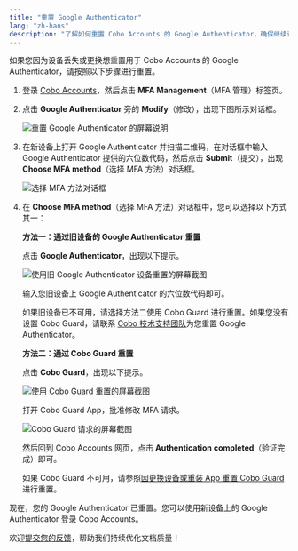 ```yaml
---
title: "重置 Google Authenticator"
lang: "zh-hans"
description: "了解如何重置 Cobo Accounts 的 Google Authenticator，确保继续访问和安全。"
---
```


如果您因为设备丢失或更换想重置用于 Cobo Accounts 的 Google Authenticator，请按照以下步骤进行重置。

1. 登录 [Cobo Accounts](https://accounts.cobo.com/)，然后点击 **MFA Management**（MFA 管理）标签页。
2. 点击 **Google Authenticator** 旁的 **Modify**（修改），出现下图所示对话框。

    <img src="/en/images/cobo-accounts/_xhiQMOa7LNMh0f9QR3LCIVTSncU4VZIUcCZj5aCUP7mxmw2RaMN9mmwDwdp8mTyzWH063WyZPEcGKJEX_1sAUxBz6aMm5CVGUigupUkl3QYa0ci30dQ_C3RGL0KdVFpg7cobueWhNoxsdGdC-s23Mw.png" className="screenshot_full_screen" alt="重置 Google Authenticator 的屏幕说明" />

3. 在新设备上打开 Google Authenticator 并扫描二维码，在对话框中输入 Google Authenticator 提供的六位数代码，然后点击 **Submit**（提交），出现 **Choose MFA method**（选择 MFA 方法）对话框。

    <img src="/en/images/cobo-accounts/choose-mfa-method.png" className="screenshot_full_screen" alt="选择 MFA 方法对话框" />

4. 在 **Choose MFA method**（选择 MFA 方法）对话框中，您可以选择以下方式其一：

    **方法一：通过旧设备的 Google Authenticator 重置**
    
    点击 **Google Authenticator**，出现以下提示。

    <img src="/en/images/cobo-accounts/reset-with-old-ga.png" className="screenshot_full_screen" alt="使用旧 Google Authenticator 设备重置的屏幕截图" />

    输入您旧设备上 Google Authenticator 的六位数代码即可。

    <Note>如果旧设备已不可用，请选择方法二使用 Cobo Guard 进行重置。如果您没有设置 Cobo Guard，请联系 [Cobo 技术支持团队](mailto:help@cobo.com)为您重置 Google Authenticator。</Note>

    **方法二：通过 Cobo Guard 重置**

    点击 **Cobo Guard**，出现以下提示。
    
    <img src="/en/images/cobo-accounts/reset-with-cobo-guard.png" className="screenshot_full_screen" alt="使用 Cobo Guard 重置的屏幕截图" />
    
    打开 Cobo Guard App，批准修改 MFA 请求。

    <img src="/cn/images/cobo-accounts/cobo-guard-request.png" className="screenshot_modal" alt="Cobo Guard 请求的屏幕截图" />

    然后回到 Cobo Accounts 网页，点击 **Authentication completed**（验证完成）即可。

    <Note>如果 Cobo Guard 不可用，请参照[因更换设备或重装 App 重置 Cobo Guard](/cn/guard/reset) 进行重置。</Note>

现在，您的 Google Authenticator 已重置。您可以使用新设备上的 Google Authenticator 登录 Cobo Accounts。

<Tip>欢迎[提交您的反馈](https://forms.zohopublic.com/cobo/form/DocumentFeedbackForm/formperma/QvLOhxJv1_JMsJ-1dleZ8Itb_7rzN-LtgvsDdxosoVI?referrername=manuals)，帮助我们持续优化文档质量！</Tip>